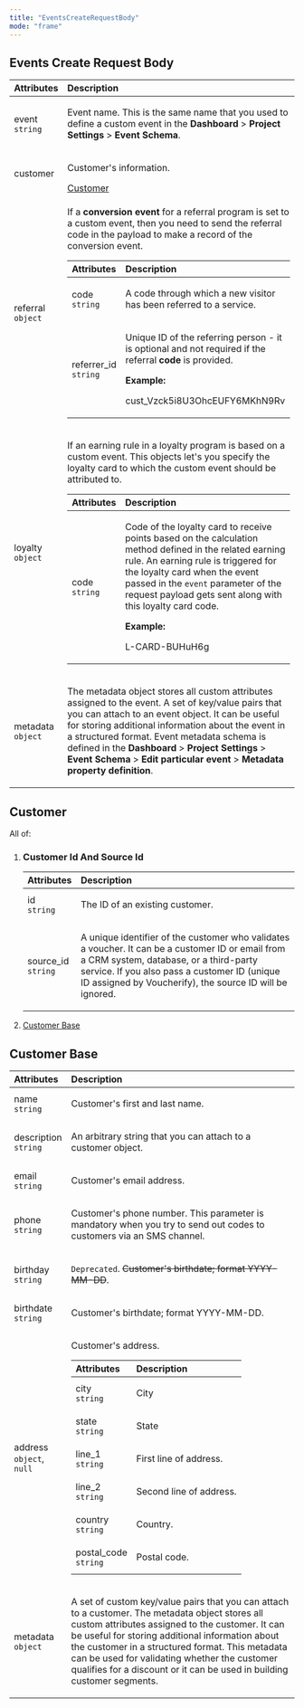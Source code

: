 ```yaml
---
title: "EventsCreateRequestBody"
mode: "frame"
---
```


<h2>Events Create Request Body</h2>
<table>
  <thead>
    <tr>
      <th align="left">Attributes</th>
      <th align="left">Description</th>
    </tr>
  </thead>
  <tbody>
    <tr>
      <td align="left">
        event
        <br>
        <code>string</code>
      </td>
      <td align="left">
        <p>
          Event name. This is the same name that you used to define a custom event in the
          <strong>Dashboard</strong>
          >
          <strong>Project Settings</strong>
          >
          <strong>Event Schema</strong>.
        </p>
      </td>
    </tr>
    <tr>
      <td align="left">customer</td>
      <td align="left">
        <p>Customer's information.</p>
        <a href="#customer">Customer</a>
      </td>
    </tr>
    <tr>
      <td align="left">
        referral
        <br>
        <code>object</code>
      </td>
      <td align="left">
        <p>
          If a
          <strong>conversion event</strong>
          for a referral program is set to a custom event, then you need to send the referral code in the payload to make a record of the conversion event.
        </p>
        <table>
          <thead>
            <tr>
              <th style="text-align:left">Attributes</th>
              <th style="text-align:left">Description</th>
            </tr>
          </thead>
          <tbody>
            <tr>
              <td style="text-align:left">
                code
                <br>
                <code>string</code>
              </td>
              <td style="text-align:left">
                <p>A code through which a new visitor has been referred to a service.</p>
              </td>
            </tr>
            <tr>
              <td style="text-align:left">
                referrer_id
                <br>
                <code>string</code>
              </td>
              <td style="text-align:left">
                <p>
                  Unique ID of the referring person - it is optional and not required if the referral
                  <strong>code</strong>
                  is provided.
                </p>
                <strong>Example:</strong>
                <p>cust_Vzck5i8U3OhcEUFY6MKhN9Rv</p>
              </td>
            </tr>
          </tbody>
        </table>
      </td>
    </tr>
    <tr>
      <td align="left">
        loyalty
        <br>
        <code>object</code>
      </td>
      <td align="left">
        <p>If an earning rule in a loyalty program is based on a custom event. This objects let's you specify the loyalty card to which the custom event should be attributed to.</p>
        <table>
          <thead>
            <tr>
              <th style="text-align:left">Attributes</th>
              <th style="text-align:left">Description</th>
            </tr>
          </thead>
          <tbody>
            <tr>
              <td style="text-align:left">
                code
                <br>
                <code>string</code>
              </td>
              <td style="text-align:left">
                <p>
                  Code of the loyalty card to receive points based on the calculation method defined in the related earning rule. An earning rule is triggered for the loyalty card when the event passed in the
                  <code>event</code>
                  parameter of the request payload gets sent along with this loyalty card code.
                </p>
                <strong>Example:</strong>
                <p>L-CARD-BUHuH6g</p>
              </td>
            </tr>
          </tbody>
        </table>
      </td>
    </tr>
    <tr>
      <td align="left">
        metadata
        <br>
        <code>object</code>
      </td>
      <td align="left">
        <p>
          The metadata object stores all custom attributes assigned to the event. A set of key/value pairs that you can attach to an event object. It can be useful for storing additional information about the event in a structured format. Event metadata schema is defined in the
          <strong>Dashboard</strong>
          >
          <strong>Project Settings</strong>
          >
          <strong>Event Schema</strong>
          >
          <strong>Edit particular event</strong>
          >
          <strong>Metadata property definition</strong>.
        </p>
      </td>
    </tr>
  </tbody>
</table>
<h2>Customer</h2>
<p>All of:</p>
<ol>
  <li>
    <h3>Customer Id And Source Id</h3>
    <table>
      <thead>
        <tr>
          <th style="text-align:left">Attributes</th>
          <th style="text-align:left">Description</th>
        </tr>
      </thead>
      <tbody>
        <tr>
          <td style="text-align:left">
            id
            <br>
            <code>string</code>
          </td>
          <td style="text-align:left">
            <p>The ID of an existing customer.</p>
          </td>
        </tr>
        <tr>
          <td style="text-align:left">
            source_id
            <br>
            <code>string</code>
          </td>
          <td style="text-align:left">
            <p>A unique identifier of the customer who validates a voucher. It can be a customer ID or email from a CRM system, database, or a third-party service. If you also pass a customer ID (unique ID assigned by Voucherify), the source ID will be ignored.</p>
          </td>
        </tr>
      </tbody>
    </table>
  </li>
  <li>
    <a href="#customer-base">Customer Base</a>
  </li>
</ol>
<h2>Customer Base</h2>
<table>
  <thead>
    <tr>
      <th align="left">Attributes</th>
      <th align="left">Description</th>
    </tr>
  </thead>
  <tbody>
    <tr>
      <td align="left">
        name
        <br>
        <code>string</code>
      </td>
      <td align="left">
        <p>Customer's first and last name.</p>
      </td>
    </tr>
    <tr>
      <td align="left">
        description
        <br>
        <code>string</code>
      </td>
      <td align="left">
        <p>An arbitrary string that you can attach to a customer object.</p>
      </td>
    </tr>
    <tr>
      <td align="left">
        email
        <br>
        <code>string</code>
      </td>
      <td align="left">
        <p>Customer's email address.</p>
      </td>
    </tr>
    <tr>
      <td align="left">
        phone
        <br>
        <code>string</code>
      </td>
      <td align="left">
        <p>Customer's phone number. This parameter is mandatory when you try to send out codes to customers via an SMS channel.</p>
      </td>
    </tr>
    <tr>
      <td align="left">
        birthday
        <br>
        <code>string</code>
      </td>
      <td align="left">
        <p>
          <code>Deprecated</code>.
          <s>Customer's birthdate; format YYYY-MM-DD</s>.
        </p>
      </td>
    </tr>
    <tr>
      <td align="left">
        birthdate
        <br>
        <code>string</code>
      </td>
      <td align="left">
        <p>Customer's birthdate; format YYYY-MM-DD.</p>
      </td>
    </tr>
    <tr>
      <td align="left">
        address
        <br>
        <code>object</code>,
        <code>null</code>
      </td>
      <td align="left">
        <p>Customer's address.</p>
        <table>
          <thead>
            <tr>
              <th style="text-align:left">Attributes</th>
              <th style="text-align:left">Description</th>
            </tr>
          </thead>
          <tbody>
            <tr>
              <td style="text-align:left">
                city
                <br>
                <code>string</code>
              </td>
              <td style="text-align:left">
                <p>City</p>
              </td>
            </tr>
            <tr>
              <td style="text-align:left">
                state
                <br>
                <code>string</code>
              </td>
              <td style="text-align:left">
                <p>State</p>
              </td>
            </tr>
            <tr>
              <td style="text-align:left">
                line_1
                <br>
                <code>string</code>
              </td>
              <td style="text-align:left">
                <p>First line of address.</p>
              </td>
            </tr>
            <tr>
              <td style="text-align:left">
                line_2
                <br>
                <code>string</code>
              </td>
              <td style="text-align:left">
                <p>Second line of address.</p>
              </td>
            </tr>
            <tr>
              <td style="text-align:left">
                country
                <br>
                <code>string</code>
              </td>
              <td style="text-align:left">
                <p>Country.</p>
              </td>
            </tr>
            <tr>
              <td style="text-align:left">
                postal_code
                <br>
                <code>string</code>
              </td>
              <td style="text-align:left">
                <p>Postal code.</p>
              </td>
            </tr>
          </tbody>
        </table>
      </td>
    </tr>
    <tr>
      <td align="left">
        metadata
        <br>
        <code>object</code>
      </td>
      <td align="left">
        <p>A set of custom key/value pairs that you can attach to a customer. The metadata object stores all custom attributes assigned to the customer. It can be useful for storing additional information about the customer in a structured format. This metadata can be used for validating whether the customer qualifies for a discount or it can be used in building customer segments.</p>
      </td>
    </tr>
  </tbody>
</table>